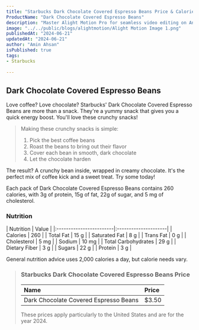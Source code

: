 ```yaml
---
title: "Starbucks Dark Chocolate Covered Espresso Beans Price & Calories"
ProductName: "Dark Chocolate Covered Espresso Beans" 
description: "Master Alight Motion Pro for seamless video editing on Android, iOS, and Tablets with our ultimate guide, unlocking advanced features and elevating your skills in 2024!"
image: "../../public/blogs/alightmotion/Alight Motion Image 1.png"
publishedAt: "2024-06-21"
updatedAt: "2024-06-21"
author: "Amin Ahsan"
isPublished: true
tags:
- Starbucks
     
---
```


## Dark Chocolate Covered Espresso Beans 
  
Love coffee? Love chocolate? Starbucks' Dark Chocolate Covered Espresso Beans are more than a snack. They're a yummy snack that gives you a quick energy boost. You'll love these crunchy snacks!

> Making these crunchy snacks is simple:
> 1. Pick the best coffee beans
> 2. Roast the beans to bring out their flavor
> 3. Cover each bean in smooth, dark chocolate
> 4. Let the chocolate harden

The result? A crunchy bean inside, wrapped in creamy chocolate. It's the perfect mix of coffee kick and a sweet treat. Try some today!

Each pack of Dark Chocolate Covered Espresso Beans contains 260 calories, with 3g of protein, 15g of fat, 22g of sugar, and 5 mg of cholesterol.

### Nutrition
<div style={{ overflowX: 'scroll' }}>
    | Nutrition               | Value                |  
    |:------------------------|:---------------------|
    | Calories                | 260                  |
    | Total Fat               | 15 g                 |
    | Saturated Fat           | 8 g                  |
    | Trans Fat               | 0 g                  |
    | Cholesterol             | 5 mg                 |
    | Sodium                  | 10 mg                |
    | Total Carbohydrates     | 29 g                 |
    | Dietary Fiber           | 3 g                  |
    | Sugars                  | 22 g                 |
    | Protein                 | 3 g                  |
</div>

General nutrition advice uses 2,000 calories a day, but calorie needs vary.



> ### Starbucks Dark Chocolate Covered Espresso Beans Price
> 
> | Name                         | Price |
> |:-----------------------------|:------|
> | Dark Chocolate Covered Espresso Beans | $3.50 |
> 
> These prices apply particularly to the United States and are for the year 2024.



